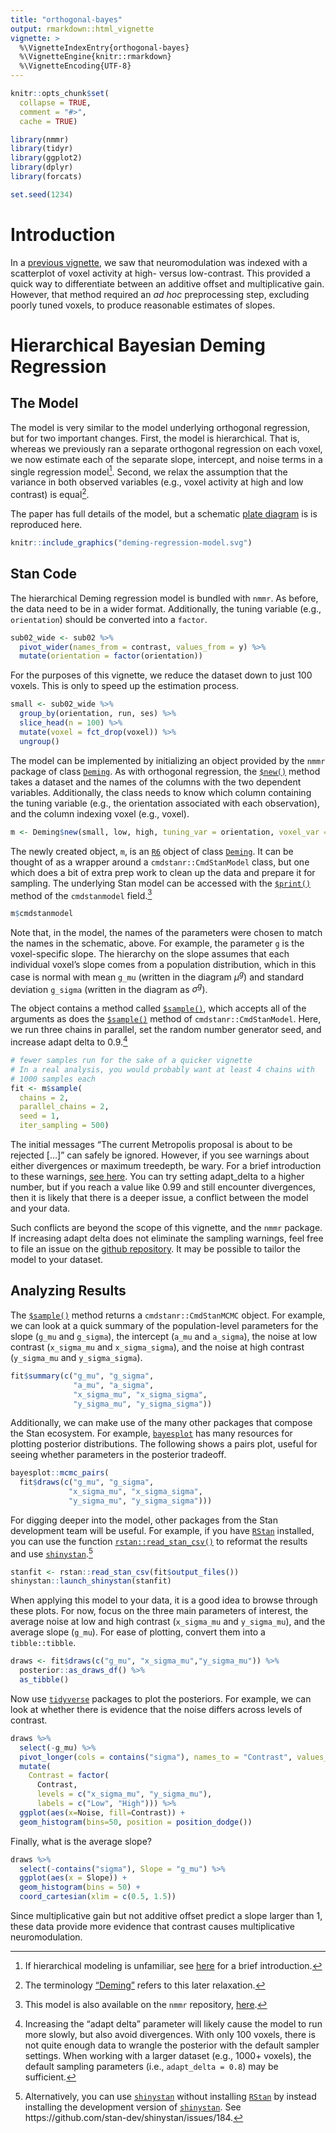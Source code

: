 ```yaml
---
title: "orthogonal-bayes"
output: rmarkdown::html_vignette
vignette: >
  %\VignetteIndexEntry{orthogonal-bayes}
  %\VignetteEngine{knitr::rmarkdown}
  %\VignetteEncoding{UTF-8}
---
```


```r
knitr::opts_chunk$set(
  collapse = TRUE,
  comment = "#>",
  cache = TRUE)
```

```r
library(nmmr)
library(tidyr)
library(ggplot2)
library(dplyr)
library(forcats)

set.seed(1234)
```


# Introduction

In a [previous vignette](https://psadil.github.io/nmmr/articles/orthogonal.html), we saw that neuromodulation was indexed with a scatterplot of voxel activity at high- versus low-contrast. This provided a quick way to differentiate between an additive offset and multiplicative gain. However, that method required an _ad hoc_ preprocessing step, excluding poorly tuned voxels, to produce reasonable estimates of slopes. 

# Hierarchical Bayesian Deming Regression

## The Model

The model is very similar to the model underlying orthogonal regression, but for two important changes. First, the model is hierarchical. That is, whereas we previously ran a separate orthogonal regression on each voxel, we now estimate each of the separate slope, intercept, and noise terms in a single regression model^[If hierarchical modeling is unfamiliar, see [here](https://mc-stan.org/rstanarm/articles/pooling.html) for a brief introduction.]. Second, we relax the assumption that the variance in both observed variables (e.g., voxel activity at high and low contrast) is equal^[The terminology ["Deming"](https://en.wikipedia.org/wiki/Deming_regression) refers to this later relaxation.]. 

The paper has full details of the model, but a schematic [plate diagram](https://en.wikipedia.org/wiki/Plate_notation) is is reproduced here.

```r
knitr::include_graphics("deming-regression-model.svg")
```

## Stan Code

The hierarchical Deming regression model is bundled with `nmmr`. As before, the data need to be in a wider format. Additionally, the tuning variable (e.g., `orientation`) should be converted into a `factor`.

```r
sub02_wide <- sub02 %>%
  pivot_wider(names_from = contrast, values_from = y) %>%
  mutate(orientation = factor(orientation))
```

For the purposes of this vignette, we reduce the dataset down to just 100 voxels. This is only to speed up the estimation process. 

```r
small <- sub02_wide %>%
  group_by(orientation, run, ses) %>%
  slice_head(n = 100) %>%
  mutate(voxel = fct_drop(voxel)) %>%
  ungroup() 
```

The model can be implemented by initializing an object provided by the `nmmr` package of class [`Deming`](https://psadil.github.io/nmmr/reference/Deming.html). As with orthogonal regression, the [`$new()`](https://psadil.github.io/nmmr/reference/Deming.html#method-new) method takes a dataset and the names of the columns with the two dependent variables. Additionally, the class needs to know which column containing the tuning variable (e.g., the orientation associated with each observation), and the column indexing voxel (e.g., voxel). 

```r
m <- Deming$new(small, low, high, tuning_var = orientation, voxel_var = voxel)
```

The newly created object, `m`, is an [`R6`](https://r6.r-lib.org/) object of class [`Deming`](https://psadil.github.io/nmmr/reference/Deming.html). It can be thought of as a wrapper around a `cmdstanr::CmdStanModel` class, but one which does a bit of extra prep work to clean up the data and prepare it for sampling. The underlying Stan model can be accessed with the [`$print()`](https://mc-stan.org/cmdstanr/reference/CmdStanModel.html#methods) method of the `cmdstanmodel` field.^[This model is also available on the `nmmr` repository, [here](https://github.com/psadil/nmmr/blob/main/inst/stan/deming.stan).]

```r
m$cmdstanmodel
```

Note that, in the model, the names of the parameters were chosen to match the names in the schematic, above. For example, the parameter `g` is the voxel-specific slope. The hierarchy on the slope assumes that each individual voxel's slope comes from a population distribution, which in this case is normal with mean `g_mu` (written in the diagram $\mu^g$) and standard deviation `g_sigma` (written in the diagram as $\sigma^g$).

The object contains a method called [`$sample()`](https://psadil.github.io/nmmr/reference/Deming.html#method-sample), which accepts all of the arguments as does the [`$sample()`](https://mc-stan.org/cmdstanr/reference/model-method-sample.html) method of `cmdstanr::CmdStanModel`. Here, we run three chains in parallel, set the random number generator seed, and increase adapt delta to 0.9.^[Increasing the "adapt delta" parameter will likely cause the model to run more slowly, but also avoid divergences. With only 100 voxels, there is not quite enough data to wrangle the posterior with the default sampler settings.  When working with a larger dataset (e.g., 1000+ voxels), the default sampling parameters (i.e., `adapt_delta = 0.8`) may be sufficient.
]

```r
# fewer samples run for the sake of a quicker vignette
# In a real analysis, you would probably want at least 4 chains with 
# 1000 samples each
fit <- m$sample(
  chains = 2, 
  parallel_chains = 2, 
  seed = 1,
  iter_sampling = 500)
```

The initial messages "The current Metropolis proposal is about to be rejected [...]" can safely be ignored. However, if you see warnings about either divergences or maximum treedepth, be wary. For a brief introduction to these warnings, [see here](https://mc-stan.org/misc/warnings.html). You can try setting adapt_delta to a higher number, but if you reach a value like 0.99 and still encounter divergences, then it is likely that there is a deeper issue, a conflict between the model and your data. 

Such conflicts are beyond the scope of this vignette, and the `nmmr` package. If increasing adapt delta does not eliminate the sampling warnings, feel free to file an issue on the [github repository](https://github.com/psadil/nmmr/issues). It may be possible to tailor the model to your dataset.

## Analyzing Results

The [`$sample()`](https://psadil.github.io/nmmr/reference/Deming.html#method-sample) method returns a `cmdstanr::CmdStanMCMC` object. For example, we can look at a quick summary of the population-level parameters for the slope (`g_mu` and `g_sigma`), the intercept (`a_mu` and `a_sigma`), the noise at low contrast (`x_sigma_mu` and `x_sigma_sigma`), and the noise at high contrast (`y_sigma_mu` and `y_sigma_sigma`).

```r
fit$summary(c("g_mu", "g_sigma",
              "a_mu", "a_sigma",
              "x_sigma_mu", "x_sigma_sigma",
              "y_sigma_mu", "y_sigma_sigma"))
```

Additionally, we can make use of the many other packages that compose the Stan ecosystem.  For example, [`bayesplot`](https://mc-stan.org/bayesplot/) has many resources for plotting posterior distributions. The following shows a pairs plot, useful for seeing whether parameters in the posterior tradeoff.

```r
bayesplot::mcmc_pairs(
  fit$draws(c("g_mu", "g_sigma",
             "x_sigma_mu", "x_sigma_sigma",
             "y_sigma_mu", "y_sigma_sigma")))
```


For digging deeper into the model, other packages from the Stan development team will be useful. For example, if you have [`RStan`](https://mc-stan.org/rstan/) installed, you can use the function [`rstan::read_stan_csv()`](https://mc-stan.org/rstan/reference/stan_csv.html) to reformat the results and use [`shinystan`](https://mc-stan.org/shinystan/).^[Alternatively, you can use [`shinystan`](https://mc-stan.org/shinystan/) without installing [`RStan`](https://mc-stan.org/rstan/) by instead installing the development version of [`shinystan`](https://mc-stan.org/shinystan/). See https://github.com/stan-dev/shinystan/issues/184.]

```r
stanfit <- rstan::read_stan_csv(fit$output_files())
shinystan::launch_shinystan(stanfit)
```

When applying this model to your data, it is a good idea to browse through these plots. For now, focus on the three main parameters of interest, the average noise at low and high contrast (`x_sigma_mu` and `y_sigma_mu`), and the average slope (`g_mu`). For ease of plotting, convert them into a `tibble::tibble`.

```r
draws <- fit$draws(c("g_mu", "x_sigma_mu","y_sigma_mu")) %>%
  posterior::as_draws_df() %>%
  as_tibble() 
```

Now use [`tidyverse`](https://www.tidyverse.org/) packages to plot the posteriors. For example, we can look at whether there is evidence that the noise differs across levels of contrast.

```r
draws %>%
  select(-g_mu) %>%
  pivot_longer(cols = contains("sigma"), names_to = "Contrast", values_to = "Noise") %>%
  mutate(
    Contrast = factor(
      Contrast, 
      levels = c("x_sigma_mu", "y_sigma_mu"),
      labels = c("Low", "High"))) %>%
  ggplot(aes(x=Noise, fill=Contrast)) +
  geom_histogram(bins=50, position = position_dodge()) 
```

Finally, what is the average slope? 

```r
draws %>%
  select(-contains("sigma"), Slope = "g_mu") %>%
  ggplot(aes(x = Slope)) +
  geom_histogram(bins = 50) +
  coord_cartesian(xlim = c(0.5, 1.5))

```

Since multiplicative gain but not additive offset predict a slope larger than 1, these data provide more evidence that contrast causes multiplicative neuromodulation.


